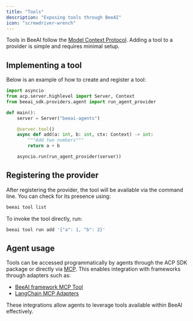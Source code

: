 ```yaml
---
title: "Tools"
description: "Exposing tools through BeeAI"
icon: "screwdriver-wrench"
---
```



<OutdatedWarning />

Tools in BeeAI follow the [Model Context Protocol](https://modelcontextprotocol.io/). Adding a tool to a provider is simple and requires minimal setup.

## Implementing a tool

Below is an example of how to create and register a tool:

```python
import asyncio
from acp.server.highlevel import Server, Context
from beeai_sdk.providers.agent import run_agent_provider

def main():
    server = Server("beeai-agents")

    @server.tool()
    async def add(a: int, b: int, ctx: Context) -> int:
        """Add two numbers"""
        return a + b

    asyncio.run(run_agent_provider(server))
```

## Registering the provider

After registering the provider, the tool will be available via the command line. You can check for its presence using:

```sh
beeai tool list
```

To invoke the tool directly, run:

```sh
beeai tool run add '{"a": 1, "b": 2}'
```

## Agent usage

Tools can be accessed programmatically by agents through the ACP SDK package or directly via [MCP](https://modelcontextprotocol.io/). This enables integration with frameworks through adapters such as:

- [BeeAI framework MCP Tool](https://i-am-bee.github.io/beeai-framework/#/python/tools?id=mcp-tool)
- [LangChain MCP Adapters](https://github.com/langchain-ai/langchain-mcp-adapters)

These integrations allow agents to leverage tools available within BeeAI effectively.
